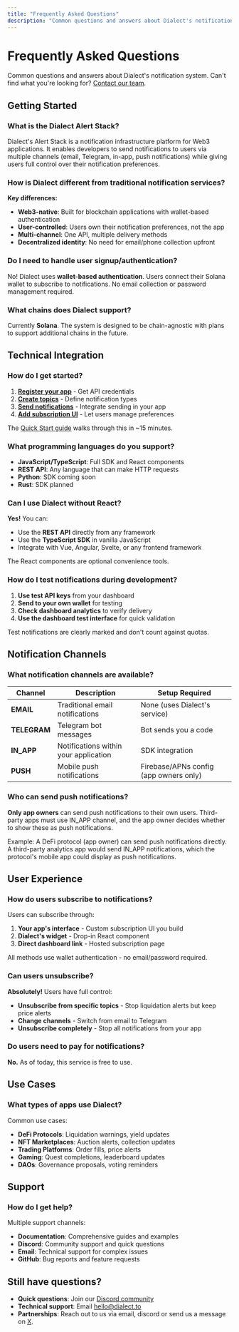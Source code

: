 ```yaml
---
title: "Frequently Asked Questions"
description: "Common questions and answers about Dialect's notification system. Can't find what you're looking for? Contact our team."
---
```


# Frequently Asked Questions

Common questions and answers about Dialect's notification system. Can't find what you're looking for? [Contact our team](mailto:hello@dialect.to).

## Getting Started

### What is the Dialect Alert Stack?

Dialect's Alert Stack is a notification infrastructure platform for Web3 applications. It enables developers to send notifications to users via multiple channels (email, Telegram, in-app, push notifications) while giving users full control over their notification preferences.

### How is Dialect different from traditional notification services?

**Key differences:**
- **Web3-native**: Built for blockchain applications with wallet-based authentication
- **User-controlled**: Users own their notification preferences, not the app
- **Multi-channel**: One API, multiple delivery methods
- **Decentralized identity**: No need for email/phone collection upfront

### Do I need to handle user signup/authentication?

No! Dialect uses **wallet-based authentication**. Users connect their Solana wallet to subscribe to notifications. No email collection or password management required.

### What chains does Dialect support?

Currently **Solana**. The system is designed to be chain-agnostic with plans to support additional chains in the future.

## Technical Integration

### How do I get started?

1. **[Register your app](/alerts/setup/register-app)** - Get API credentials
2. **[Create topics](/alerts/setup/topics-channels-subscribers)** - Define notification types
3. **[Send notifications](/alerts/send)** - Integrate sending in your app
4. **[Add subscription UI](/alerts/integrate-inbox/)** - Let users manage preferences

The [Quick Start guide](/alerts/quick-start) walks through this in ~15 minutes.

### What programming languages do you support?

- **JavaScript/TypeScript**: Full SDK and React components
- **REST API**: Any language that can make HTTP requests
- **Python**: SDK coming soon
- **Rust**: SDK planned

### Can I use Dialect without React?

**Yes!** You can:
- Use the **REST API** directly from any framework
- Use the **TypeScript SDK** in vanilla JavaScript
- Integrate with Vue, Angular, Svelte, or any frontend framework

The React components are optional convenience tools.

### How do I test notifications during development?

1. **Use test API keys** from your dashboard
2. **Send to your own wallet** for testing
3. **Check dashboard analytics** to verify delivery
4. **Use the dashboard test interface** for quick validation

Test notifications are clearly marked and don't count against quotas.

## Notification Channels

### What notification channels are available?

| Channel | Description | Setup Required |
|---------|-------------|----------------|
| **EMAIL** | Traditional email notifications | None (uses Dialect's service) |
| **TELEGRAM** | Telegram bot messages | Bot sends you a code |
| **IN_APP** | Notifications within your application | SDK integration |
| **PUSH** | Mobile push notifications | Firebase/APNs config (app owners only) |


### Who can send push notifications?

**Only app owners** can send push notifications to their own users. Third-party apps must use IN_APP channel, and the app owner decides whether to show these as push notifications.

Example: A DeFi protocol (app owner) can send push notifications directly. A third-party analytics app would send IN_APP notifications, which the protocol's mobile app could display as push notifications.

## User Experience

### How do users subscribe to notifications?

Users can subscribe through:
1. **Your app's interface** - Custom subscription UI you build
2. **Dialect's widget** - Drop-in React component
3. **Direct dashboard link** - Hosted subscription page

All methods use wallet authentication - no email/password required.

### Can users unsubscribe?

**Absolutely!** Users have full control:
- **Unsubscribe from specific topics** - Stop liquidation alerts but keep price alerts
- **Change channels** - Switch from email to Telegram
- **Unsubscribe completely** - Stop all notifications from your app

### Do users need to pay for notifications?

**No.** As of today, this service is free to use. 

## Use Cases

### What types of apps use Dialect?

Common use cases:
- **DeFi Protocols**: Liquidation warnings, yield updates
- **NFT Marketplaces**: Auction alerts, collection updates  
- **Trading Platforms**: Order fills, price alerts
- **Gaming**: Quest completions, leaderboard updates
- **DAOs**: Governance proposals, voting reminders

## Support

### How do I get help?

Multiple support channels:
- **Documentation**: Comprehensive guides and examples
- **Discord**: Community support and quick questions
- **Email**: Technical support for complex issues
- **GitHub**: Bug reports and feature requests

## Still have questions?

- **Quick questions**: Join our [Discord community](https://discord.gg/saydialect)
- **Technical support**: Email [hello@dialect.to](mailto:hello@dialect.to)
- **Partnerships**: Reach out to us via email, discord or send us a message on [X](https://x.com/saydialect).